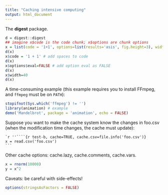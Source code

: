 ```yaml
---
title: "Caching intensive computing"
output: html_document
---
```


The **digest** package.

```r
d = digest::digest
## imagine x$code is the code chunk; x$options are chunk options
x = list(code = '1+1', options=list(results='asis', fig.height=3), width=getOption('width'))
d(x)
x$code = '1 + 1' # add spaces to code
d(x)
x$options$eval=FALSE # add option eval as FALSE
d(x)
x$width=40
d(x)
```

A time-consuming example (this example requires you to install FFmpeg, and `ffmpeg` must be on `PATH`):

```r
stopifnot(Sys.which('ffmpeg') != '')
library(animation) # example
demo('Mandelbrot', package = 'animation', echo = FALSE)
```

Suppose you want to make the cache system know the changes in foo.csv (when the modification time changes, the cache must update):

    `r ''````{r test-b, cache=TRUE, cache.csv=file.info('foo.csv')}
    x = read.csv('foo.csv')
    ```

Other cache options: cache.lazy, cache.comments, cache.vars.

```r
x = rnorm(10000)
y = x^2
```

Caveats: be careful with side-effects!

```r
options(stringsAsFactors = FALSE)
```
